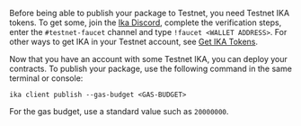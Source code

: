 Before being able to publish your package to Testnet, you need Testnet IKA tokens. To get some, join the [Ika Discord](https://discord.gg/Ika), complete the verification steps, enter the `#testnet-faucet` channel and type `!faucet <WALLET ADDRESS>`. For other ways to get IKA in your Testnet account, see [Get IKA Tokens](/guides/developer/getting-started/get-coins).

Now that you have an account with some Testnet IKA, you can deploy your contracts. To publish your package, use the following command in the same terminal or console:

```
ika client publish --gas-budget <GAS-BUDGET>
```

For the gas budget, use a standard value such as `20000000`.